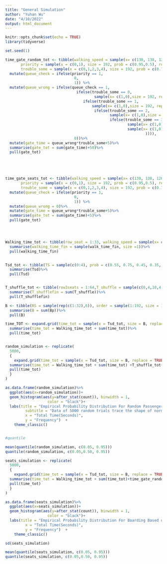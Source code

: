 ```yaml
---
title: "General Simulation"
author: "Yuhan Wu"
date: "4/10/2022"
output: html_document
---
```


```r
knitr::opts_chunk$set(echo = TRUE)
library(tidyverse)
```

```r
set.seed(1)

time_gate_random_tot <- tibble(walking_speed = sample(x= c(130, 138, 126), size = 192, prob = c(0.35, 0.40, 0.25), replace = TRUE),
       priority = sample(x = c(0,1), size = 192, prob = c(0.95,0.5), replace = TRUE),
       trouble_some = sample(x = c(0,1,2,3,4), size = 192, prob = c(0.70, 0.15, 0.08, 0.05, 0.02), replace = TRUE))%>%
  mutate(queue_check = ifelse(priority == 1,
                               0, 
                               1)) %>%
  mutate(queue_wrong = ifelse(queue_check == 1,
                                ifelse(trouble_some == 0,
                                        sample(x= c(1,0),size = 192, replace = TRUE, prob = c(0, 1)),
                                   ifelse(trouble_some == 1, 
                                       sample(x= c(1,0),size = 192, replace = TRUE, prob = c(0.1, 0.9)),
                                        ifelse(trouble_some == 2,
                                               sample(x= c(1,0),size = 192, replace = TRUE, prob = c(0.3, 0.7)),
                                               ifelse(trouble_some == 3,
                                                       sample(x= c(1,0),size = 192, replace = TRUE, prob =c(0.5,0.5)),
                                                       sample(x= c(1,0),size = 192, replace = TRUE, prob = c(0.7, 0.3))
                                                               )))), 
                               0))%>%
  mutate(gate_time = queue_wrong*trouble_some+5)%>%
  summarise(gate_tot = sum(gate_time)+50)%>%
  pull(gate_tot)





time_gate_seats_tot <- tibble(walking_speed = sample(x= c(130, 138, 126), size = 192, prob = c(0.35, 0.40, 0.25), replace = TRUE),
       priority = sample(x = c(0,1), size = 192, prob = c(0.95,0.5), replace = TRUE),
       trouble_some = sample(x = c(0,1,2,3,4), size = 192, prob = c(0.70, 0.15, 0.08, 0.05, 0.02), replace = TRUE))%>%
  mutate(queue_check = ifelse(priority == 1,
                               0, 
                               1)) %>%
  mutate(queue_wrong = 0)%>%
  mutate(gate_time = queue_wrong*trouble_some+5)%>%
  summarise(gate_tot = sum(gate_time)+5)%>%
  pull(gate_tot)




Walking_time_tot <- tibble(row_seat = 1:33, walking_speed = sample(x= c(2.17, 2.3, 2.1), size = 33, prob = c(0.35, 0.40, 0.25),replace = TRUE), walk_time1 = 1/walking_speed, walk_time_fin = 3*sum(walk_time1))%>%
  summarise(walking_time_fin = sample(walk_time_fin, size =1))%>%
  pull(walking_time_fin)
  

Tsd_tot <- tibble(TS = sample(c(0:4), prob = c(0.55, 0.75, 0.45, 0.35, 0.10),size = 192, replace = TRUE), SS = sample(c(rep(1,64),rep(2,64),rep(3,64)),size =192,replace = TRUE), Tsd = 2*(TS+SS)+10)%>%
  summarise(Tsd)%>%
  pull(Tsd)


T_shuffle_tot <- tibble(row3seats = 1:64,T_shuffle = sample(c(0,4,10,4,12,8),size = 64, prob = c(16.67,16.67,16.67,16.67,16.67,16.67),replace = TRUE))%>%
  summarise(T_shufflefin = sum(T_shuffle))%>%
  pull(T_shufflefin)

B <- tibble(RS = sample(rep(c(1:32),6)), order = sample(1:192, size = 192), RS_O = RS+order, Bp = ceiling(1/RS_O - 1/113))%>%
  summarise(B = sum(Bp))%>%
  pull(B)

time_TOT <- expand.grid(time_tot = sample(x = Tsd_tot, size = B, replace = TRUE))%>%
  summarise(time_tot = Walking_time_tot + sum(time_tot))%>%
  pull(time_tot)


random_simulation <- replicate(
  5000,
  {
    expand.grid(time_tot = sample(x = Tsd_tot, size = B, replace = TRUE))%>%
  summarise(time_tot = Walking_time_tot + sum(time_tot) +T_shuffle_tot+ time_gate_random_tot)%>%
  pull(time_tot)
  }
)

as.data.frame(random_simulation)%>%
  ggplot(aes(x=random_simulation))+
  geom_histogram(aes(y=after_stat(count)), binwidth = 1, 
                   color = "black")+
  labs(title = "Empirical Probability Distribution For Random Passenger Placement",
         subtitle = "Data of 5000 random trials trace the shape of normal distribution",
         x = "Total Time(Seconds)",
         y = "Frequency")  +
    theme_classic()



```

```r
#quantile

mean(quantile(random_simulation, c(0.05, 0.95)))
quantile(random_simulation, c(0.05,0.50, 0.95))

```

```r

seats_simulation <- replicate(
  5000,
  {
    expand.grid(time_tot = sample(x = Tsd_tot, size = B, replace = TRUE))%>%
  summarise(time_tot = Walking_time_tot + sum(time_tot)+time_gate_random_tot)%>%
  pull(time_tot)
  }
)

as.data.frame(seats_simulation)%>%
  ggplot(aes(x=seats_simulation))+
  geom_histogram(aes(y=after_stat(count)), binwidth = 1, 
                   color = "black")+
  labs(title = "Empirical Probability Distribution For Boarding Based on Seats",
         x = "Total Time(Seconds)",
         y = "Frequency")  +
    theme_classic()

sd(seats_simulation)

```

```r
mean(quantile(seats_simulation, c(0.05, 0.95)))
quantile(seats_simulation, c(0.05,0.50, 0.95))
```





```r

```

